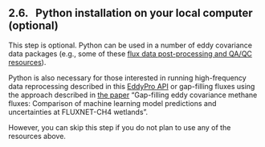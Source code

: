 ## 2.6. &nbsp; Python installation on your local computer (optional)

This step is optional. Python can be used in a number of eddy covariance data packages (e.g., some of these <a href="https://ameriflux.lbl.gov/resources/resource-list/tools-and-software-for-flux-scientists/flux-data-post-processing-and-qa-qc/" target="_blank" rel="noopener noreferrer">flux data post-processing and QA/QC resources</a>). 

Python is also necessary for those interested in running high-frequency data reprocessing described in this <a href="https://github.com/CANFLUX/EddyPro_API/blob/main/README.md" target="_blank" rel="noopener noreferrer">EddyPro API</a> or gap-filling fluxes using the approach described in [the paper](https://www.sciencedirect.com/science/article/abs/pii/S0168192321002124) "Gap-filling eddy covariance methane fluxes: Comparison of machine learning model predictions and uncertainties at FLUXNET-CH4 wetlands".

However, you can skip this step if you do not plan to use any of the resources above. 
